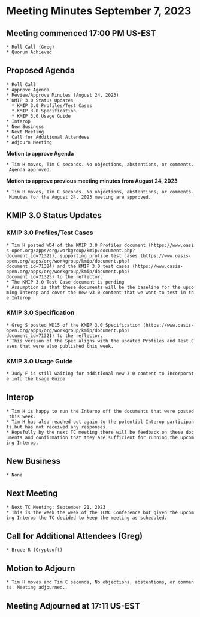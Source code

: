 = Meeting Minutes September 7, 2023 =
== Meeting commenced 17:00 PM US-EST ==
 * Roll Call (Greg)
 * Quorum Achieved

== Proposed Agenda ==

 * Roll Call
 * Approve Agenda
 * Review/Approve Minutes (August 24, 2023)
 * KMIP 3.0 Status Updates
   * KMIP 3.0 Profiles/Test Cases
   * KMIP 3.0 Specification
   * KMIP 3.0 Usage Guide
 * Interop
 * New Business
 * Next Meeting
 * Call for Additional Attendees
 * Adjourn Meeting

'''Motion to approve Agenda''' 

 * Tim H moves, Tim C seconds. No objections, abstentions, or comments. Agenda approved.

'''Motion to approve previous meeting minutes from August 24, 2023'''

 * Tim H moves, Tim C seconds. No objections, abstentions, or comments. Minutes for the August 24, 2023 meeting are approved.

== KMIP 3.0 Status Updates ==

=== KMIP 3.0 Profiles/Test Cases ===
 * Tim H posted WD4 of the KMIP 3.0 Profiles document (https://www.oasis-open.org/apps/org/workgroup/kmip/document.php?document_id=71322), supporting profile test cases (https://www.oasis-open.org/apps/org/workgroup/kmip/document.php?document_id=71324) and the KMIP 3.0 test cases (https://www.oasis-open.org/apps/org/workgroup/kmip/document.php?document_id=71325) to the reflector.
 * The KMIP 3.0 Test Case document is pending
 * Assumption is that these documents will be the baseline for the upcoming Interop and cover the new v3.0 content that we want to test in the Interop

=== KMIP 3.0 Specification ===

 * Greg S posted WD15 of the KMIP 3.0 Specification (https://www.oasis-open.org/apps/org/workgroup/kmip/document.php?document_id=71321) to the reflector.  
 * This version of the Spec aligns with the updated Profiles and Test Cases that were also published this week.

=== KMIP 3.0 Usage Guide ===
 * Judy F is still waiting for additional new 3.0 content to incorporate into the Usage Guide

== Interop ==
 * Tim H is happy to run the Interop off the documents that were posted this week.
 * Tim H has also reached out again to the potential Interop participants but has not received any responses.
 * Hopefully by the next TC meeting there will be feedback on these documents and confirmation that they are sufficient for running the upcoming Interop.   

== New Business ==
 * None

== Next Meeting ==
 * Next TC Meeting: September 21, 2023
 * This is the week the week of the ICMC Conference but given the upcoming Interop the TC decided to keep the meeting as scheduled.

== Call for Additional Attendees (Greg) ==
 * Bruce R (Cryptsoft)

== Motion to Adjourn ==
 * Tim H moves and Tim C seconds, No objections, abstentions, or comments. Meeting adjourned.

== Meeting Adjourned at 17:11 US-EST ==
